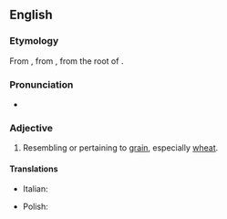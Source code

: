 ==English==

===Etymology===
From {{etyl|LL.|en}} {{m|la|frumentaceus}}, from {{der|en|la|frumentum||grain}}, from the root of {{m|la|frux||fruit}}.

===Pronunciation===
* {{rhymes|en|eɪʃəs|s=4}}

===Adjective===
{{en-adj|-}}

# Resembling or pertaining to [[grain]], especially [[wheat]].

====Translations====
{{trans-top|resembling or pertaining to grain, especially wheat}}
* Italian: {{t|it|frumentaceo}}
{{trans-mid}}
* Polish: {{t+|pl|zbożowy|m}}
{{trans-bottom}}
